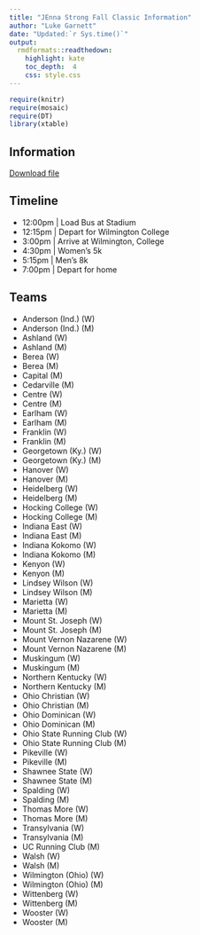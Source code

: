 ```yaml
---
title: "JEnna Strong Fall Classic Information"
author: "Luke Garnett"
date: "Updated:`r Sys.time()`"
output:
  rmdformats::readthedown:
    highlight: kate
    toc_depth:  4
    css: style.css
---
```


```r
require(knitr)
require(mosaic)
require(DT)
library(xtable)
```

## Information

<a href="2021_JennaStrong_Fall_Classic_Meet_Information.pdf" target="_blank" class="btn btn-lg btn-outline">
    <i class="fa fa-file-pdf-o"></i>
    Download file
</a>

## Timeline

- 12:00pm | Load Bus at Stadium
- 12:15pm | Depart for Wilmington College
- 3:00pm | Arrive at Wilmington, College
- 4:30pm | Women's 5k
- 5:15pm | Men's 8k
- 7:00pm | Depart for home

## Teams

- Anderson (Ind.) (W)
- Anderson (Ind.) (M)
- Ashland (W)
- Ashland (M)
- Berea (W)
- Berea (M)
- Capital (M)
- Cedarville (M)
- Centre (W)
- Centre (M)
- Earlham (W)
- Earlham (M)
- Franklin (W)
- Franklin (M)
- Georgetown (Ky.) (W)
- Georgetown (Ky.) (M)
- Hanover (W)
- Hanover (M)
- Heidelberg (W)
- Heidelberg (M)
- Hocking College (W)
- Hocking College (M)
- Indiana East (W)
- Indiana East (M)
- Indiana Kokomo (W)
- Indiana Kokomo (M)
- Kenyon (W)
- Kenyon (M)
- Lindsey Wilson (W)
- Lindsey Wilson (M)
- Marietta (W)
- Marietta (M)
- Mount St. Joseph (W)
- Mount St. Joseph (M)
- Mount Vernon Nazarene (W)
- Mount Vernon Nazarene (M)
- Muskingum (W)
- Muskingum (M)
- Northern Kentucky (W)
- Northern Kentucky (M)
- Ohio Christian (W)
- Ohio Christian (M)
- Ohio Dominican (W)
- Ohio Dominican (M)
- Ohio State Running Club (W)
- Ohio State Running Club (M)
- Pikeville (W)
- Pikeville (M)
- Shawnee State (W)
- Shawnee State (M)
- Spalding (W)
- Spalding (M)
- Thomas More (W)
- Thomas More (M)
- Transylvania (W)
- Transylvania (M)
- UC Running Club (M)
- Walsh (W)
- Walsh (M)
- Wilmington (Ohio) (W)
- Wilmington (Ohio) (M)
- Wittenberg (W)
- Wittenberg (M)
- Wooster (W)
- Wooster (M)
 	
 